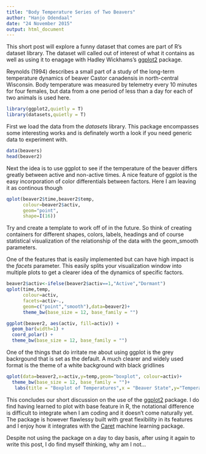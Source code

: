 ---
title: "Body Temperature Series of Two Beavers"
author: "Hanjo Odendaal"
date: "24 November 2015"
output: html_document
---

This short post will explore a funny dataset that comes are part of R's dataset library. The dataset will called out of interest of what it contains as well as using it to enagage with Hadley Wickhams's [ggplot2](http://docs.ggplot2.org/current/#) package.

Reynolds (1994) describes a small part of a study of the long-term temperature dynamics of beaver Castor canadensis in north-central Wisconsin. Body temperature was measured by telemetry every 10 minutes for four females, but data from a one period of less than a day for each of two animals is used here.
```{r}
library(ggplot2,quietly = T)
library(datasets,quietly = T)
```

First we load the data from the *datasets* library. This package encompasses some interesting works and is definately worth a look if you need generic data to experiment with.
```{r}
data(beavers)
head(beaver2)
```

Next the idea is to use ggplot to see if the temperature of the beaver differs greatly between active and non-active times. A nice feature of ggplot is the easy incorporation of color differentials between factors. Here I am leaving it as continous though

```{r}
qplot(beaver2$time,beaver2$temp,
      colour=beaver2$activ,
      geom="point",
      shape=I(16))
```

Try and create a template to work off of in the future. So think of creating containers for different shapes, colors, labels, headings and of course statistical visualization of the relationship of the data with the geom_smooth parameters.

One of the features that is easily implemented but can have high impact is the *facets* parameter. This easily splits your visualization window into multiple plots to get a clearer idea of the dynamics of specific factors.
```{r}
beaver2$activ<-ifelse(beaver2$activ==1,"Active","Dormant")
qplot(time,temp,
      colour=activ,
      facets=activ~.,
      geom=c("point","smooth"),data=beaver2)+ 
      theme_bw(base_size = 12, base_family = "")
```

```{r}
ggplot(beaver2, aes(activ, fill=activ)) + 
  geom_bar(width=1) + 
  coord_polar() + 
  theme_bw(base_size = 12, base_family = "")
```

One of the things that do irritate me about using ggplot is the grey backrgound that is set as the default. A much clearer and widely used format is the theme of a white background with black gridlines

```{r}
qplot(data=beaver2,x=activ,y=temp,geom="boxplot", colour=activ)+
  theme_bw(base_size = 12, base_family = "")+
   labs(title = "Boxplot of Temperatures",x = "Beaver State",y="Temperature",colour="State")

```

This concludes our short discussion on the use of the [ggplot2](http://docs.ggplot2.org/current/#) package. I do find having learned to plot with base feature in R, the notational difference is difficult to integrate when I am coding and it doesn't come naturally yet. The package is however flawlessy built with great flexibility in its features and I enjoy how it integrates with the [Caret](http://topepo.github.io/caret/index.html) machine learning package. 

Despite not using the package on a day to day basis, after using it again to write this post, I do find myself thinking, why am I not...


